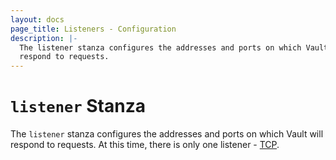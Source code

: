 ```yaml
---
layout: docs
page_title: Listeners - Configuration
description: |-
  The listener stanza configures the addresses and ports on which Vault will
  respond to requests.
---
```


# `listener` Stanza

The `listener` stanza configures the addresses and ports on which Vault will
respond to requests. At this time, there is only one listener - [TCP][tcp].

[tcp]: /docs/configuration/listener/tcp
